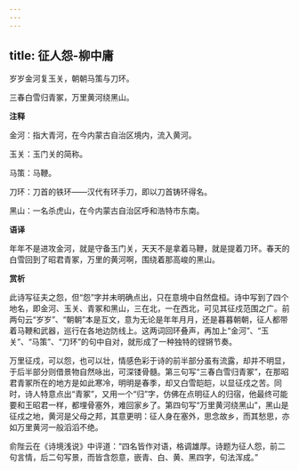 ```yaml
---
---
---
```

title: 征人怨-柳中庸
---

岁岁金河复玉关，朝朝马策与刀环。

三春白雪归青冢，万里黄河绕黑山。

**注释**

金河：指大青河，在今内蒙古自治区境内，流入黄河。

玉关：玉门关的简称。

马策：马鞭。

刀环：刀首的铁环——汉代有环手刀，即以刀首铸环得名。

黑山：一名杀虎山，在今内蒙古自治区呼和浩特市东南。

**语译**

年年不是进攻金河，就是守备玉门关，天天不是拿着马鞭，就是提着刀环。春天的白雪回到了昭君青冢，万里的黄河啊，围绕着那高峻的黑山。

**赏析**

此诗写征夫之怨，但“怨”字并未明确点出，只在意境中自然盘桓。诗中写到了四个地名，即金河、玉关、青冢和黑山，三在北，一在西北，可见其征戍范围之广。前两句云“岁岁”、“朝朝”本是互文，意为无论是年年月月，还是暮暮朝朝，征人都带着马鞭和武器，巡行在各地边防线上。这两词回环叠声，再加上“金河”、“玉关”、“马策”、“刀环”的句中自对，就形成了一种独特的铿锵节奏。

万里征戍，可以怨，也可以壮，情感色彩于诗的前半部分虽有流露，却并不明显，于后半部分则借景物自然咏出，可深镂骨髓。第三句写“三春白雪归青冢”，在那昭君青冢所在的地方是如此寒冷，明明是春季，却又白雪皑皑，以显征戍之苦。同时，诗人特意点出“青冢”，又用一个“归”字，仿佛在点明征人的归宿，他最终可能要和王昭君一样，都埋骨塞外，难回家乡了。第四句写“万里黄河绕黑山”，黑山是征戍之地，黄河是父母之邦，其意更明：征人身在塞外，思念故乡，而其愁思，亦如万里黄河一般滔滔不绝。

俞陛云在《诗境浅说》中评道：“四名皆作对语，格调雄厚。诗题为征人怨，前二句言情，后二句写景，而皆含怨意，嵌青、白、黄、黑四字，句法浑成。”